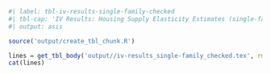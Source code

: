 ```r
#| label: tbl-iv-results-single-family-checked
#| tbl-cap: 'IV Results: Housing Supply Elasticity Estimates (single-family homes)'
#| output: asis

source('output/create_tbl_chunk.R')

lines = get_tbl_body('output//iv-results_single-family_checked.tex', rm_caption=TRUE, rm_label=TRUE)
cat(lines)
```